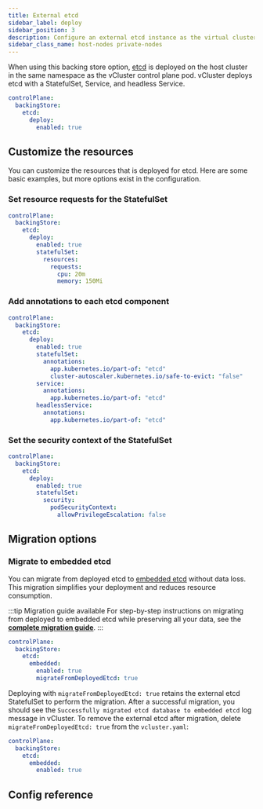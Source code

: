 ```yaml
---
title: External etcd
sidebar_label: deploy
sidebar_position: 3
description: Configure an external etcd instance as the virtual cluster's backing store.
sidebar_class_name: host-nodes private-nodes
---
```




<TenancySupport hostNodes="true" privateNodes="true" />

When using this backing store option, [etcd](https://etcd.io/) is deployed on the host cluster in the same namespace as the <GlossaryTerm term="vcluster">vCluster</GlossaryTerm> control plane pod. vCluster deploys etcd with a StatefulSet, Service, and headless Service.

```yaml
controlPlane:
  backingStore:
    etcd:
      deploy:
        enabled: true
```

## Customize the resources

You can customize the resources that is deployed for etcd. Here are some basic examples, but more options exist in the configuration.

### Set resource requests for the StatefulSet

```yaml
controlPlane:
  backingStore:
    etcd:
      deploy:
        enabled: true
        statefulSet:
          resources:
            requests:
              cpu: 20m
              memory: 150Mi
```

### Add annotations to each etcd component

```yaml
controlPlane:
  backingStore:
    etcd:
      deploy:
        enabled: true
        statefulSet:
          annotations:
            app.kubernetes.io/part-of: "etcd"
            cluster-autoscaler.kubernetes.io/safe-to-evict: "false"
        service:
          annotations:
            app.kubernetes.io/part-of: "etcd"
        headlessService:
          annotations:
            app.kubernetes.io/part-of: "etcd"
```

### Set the security context of the StatefulSet

```yaml
controlPlane:
  backingStore:
    etcd:
      deploy:
        enabled: true
        statefulSet:
          security:
            podSecurityContext:
              allowPrivilegeEscalation: false
```

## Migration options

### Migrate to embedded etcd

<ProAdmonition />

You can migrate from deployed <GlossaryTerm term="etcd">etcd</GlossaryTerm> to [embedded etcd](/vcluster/configure/vcluster-yaml/control-plane/components/backing-store/etcd/embedded) without data loss. This migration simplifies your deployment and reduces resource consumption.

:::tip Migration guide available
For step-by-step instructions on migrating from deployed to embedded etcd while preserving all your data, see the **[complete migration guide](../../../../../../manage/migrate-etcd-backing-store)**.
:::

```yaml title="vcluster.yaml"
controlPlane:
  backingStore:
    etcd:
      embedded:
        enabled: true
        migrateFromDeployedEtcd: true
```

Deploying with `migrateFromDeployedEtcd: true` retains the external etcd StatefulSet to perform the migration.  After a successful migration, you should see the `Successfully migrated etcd database to embedded etcd` log message in vCluster.
To remove the external etcd after migration, delete `migrateFromDeployedEtcd: true` from the `vcluster.yaml`:

```yaml title="vcluster.yaml after etcd migration"
controlPlane:
  backingStore:
    etcd:
      embedded:
        enabled: true
```

## Config reference

<ConfigReference/>

